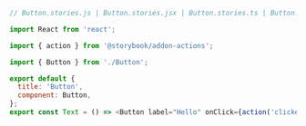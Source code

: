 ```js
// Button.stories.js | Button.stories.jsx | Button.stories.ts | Button.stories.tsx

import React from 'react';

import { action } from '@storybook/addon-actions';

import { Button } from './Button';

export default {
  title: 'Button',
  component: Button,
};
export const Text = () => <Button label="Hello" onClick={action('clicked')} />;
```